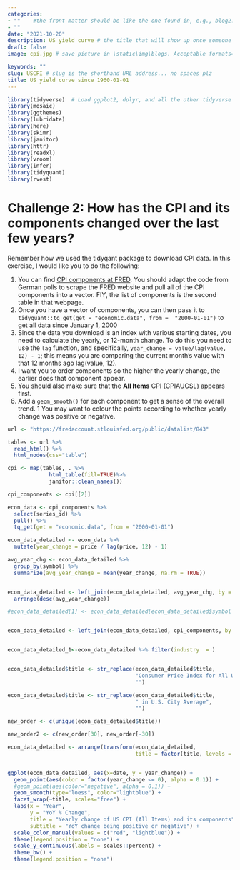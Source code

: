 ```yaml
---
categories:  
- ""    #the front matter should be like the one found in, e.g., blog2.md. It cannot be like the normal Rmd we used
- ""
date: "2021-10-20"
description: US yield curve # the title that will show up once someone gets to this page
draft: false
image: cpi.jpg # save picture in \static\img\blogs. Acceptable formats= jpg, jpeg, or png . Your iPhone pics wont work

keywords: ""
slug: USCPI # slug is the shorthand URL address... no spaces plz
title: US yield curve since 1960-01-01
---
```



```r
library(tidyverse)  # Load ggplot2, dplyr, and all the other tidyverse packages
library(mosaic)
library(ggthemes)
library(lubridate)
library(here)
library(skimr)
library(janitor)
library(httr)
library(readxl)
library(vroom)
library(infer)
library(tidyquant)
library(rvest)
```



# Challenge 2: How has the CPI and its components changed over the last few years?

Remember how we used the tidyqant package to download CPI data. In this exercise, I would like you to do the following:

1. You can find [CPI components at  FRED](https://fredaccount.stlouisfed.org/public/datalist/843). You should adapt the code from German polls to scrape the FRED website and pull all of the CPI components into a vector. FIY, the list of components is the second table in that webpage.
1. Once you have a vector of components, you can then pass it to `tidyquant::tq_get(get = "economic.data", from =  "2000-01-01")` to get all data since January 1, 2000
1. Since the data you download is an index with various starting dates, you need to calculate the yearly, or 12-month change. To do this you need to use the `lag` function, and specifically, `year_change = value/lag(value, 12) - 1`; this means you are comparing the current month's value with that 12 months ago lag(value, 12).
1. I want you to order components so the higher the yearly change, the earlier does that component appear.
1. You should also make sure that the **All Items** CPI (CPIAUCSL) appears first.
1. Add a `geom_smooth()` for each component to get a sense of the overall trend.
1 You may want to colour the points according to whether yearly change was positive or negative. 


```r
url <- "https://fredaccount.stlouisfed.org/public/datalist/843"

tables <- url %>% 
  read_html() %>% 
  html_nodes(css="table")

cpi <- map(tables, . %>% 
             html_table(fill=TRUE)%>% 
             janitor::clean_names())

cpi_components <- cpi[[2]]

econ_data <- cpi_components %>%
  select(series_id) %>% 
  pull() %>% 
  tq_get(get = "economic.data", from = "2000-01-01")

econ_data_detailed <- econ_data %>% 
  mutate(year_change = price / lag(price, 12) - 1)

avg_year_chg <- econ_data_detailed %>% 
  group_by(symbol) %>% 
  summarize(avg_year_change = mean(year_change, na.rm = TRUE))


econ_data_detailed <- left_join(econ_data_detailed, avg_year_chg, by = "symbol") %>% 
  arrange(desc(avg_year_change))

#econ_data_detailed[1] <- econ_data_detailed[econ_data_detailed$symbol == "CPIAUCSL"]


econ_data_detailed <- left_join(econ_data_detailed, cpi_components, by = c("symbol" = "series_id"))


econ_data_detailed_1<-econ_data_detailed %>% filter(industry  = )


econ_data_detailed$title <- str_replace(econ_data_detailed$title,
                                        "Consumer Price Index for All Urban Consumers: ",
                                        "")

econ_data_detailed$title <- str_replace(econ_data_detailed$title,
                                        " in U.S. City Average",
                                        "")

new_order <- c(unique(econ_data_detailed$title))

new_order2 <- c(new_order[30], new_order[-30])

econ_data_detailed <- arrange(transform(econ_data_detailed,
                                        title = factor(title, levels = new_order2)), title)


ggplot(econ_data_detailed, aes(x=date, y = year_change)) +
  geom_point(aes(color = factor(year_change <= 0), alpha = 0.1)) +
  #geom_point(aes(color="negative", alpha = 0.1)) +
  geom_smooth(type="loess", color="lightblue") +
  facet_wrap(~title, scales="free") +
  labs(x = "Year",
       y = "YoY % Change",
       title = "Yearly change of US CPI (All Items) and its components",
       subtitle = "YoY change being positive or negative") +
  scale_color_manual(values = c("red", "lightblue")) +
  theme(legend.position = "none") +
  scale_y_continuous(labels = scales::percent) +
  theme_bw() +
  theme(legend.position = "none")





```
